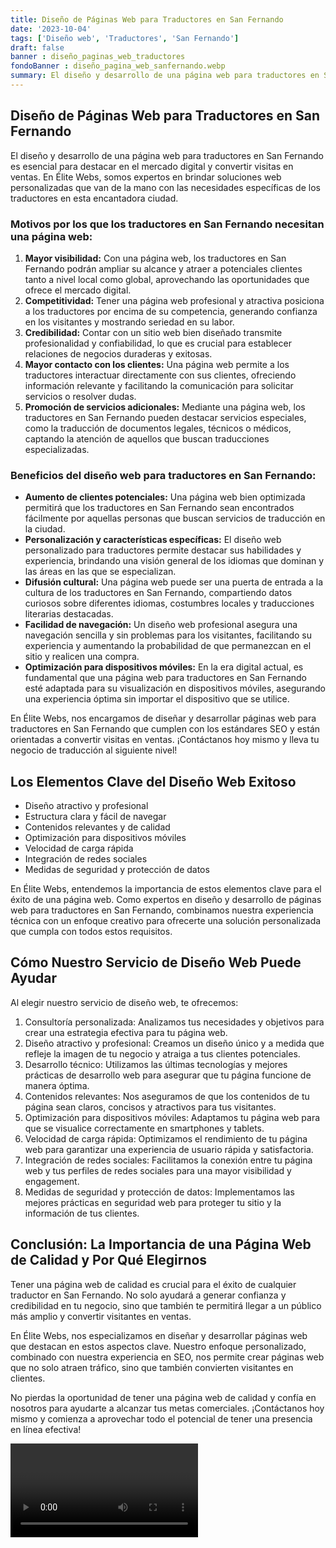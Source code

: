 ```yaml
---
title: Diseño de Páginas Web para Traductores en San Fernando
date: '2023-10-04'
tags: ['Diseño web', 'Traductores', 'San Fernando']
draft: false
banner : diseño_paginas_web_traductores
fondoBanner : diseño_pagina_web_sanfernando.webp
summary: El diseño y desarrollo de una página web para traductores en San Fernando es esencial para destacar en el mercado digital y convertir visitas en ventas. En Élite Webs, somos expertos en brindar soluciones web personalizadas que van de la mano con las necesidades específicas de los traductores en esta encantadora ciudad.
---
```


## Diseño de Páginas Web para Traductores en San Fernando

El diseño y desarrollo de una página web para traductores en San Fernando es esencial para destacar en el mercado digital y convertir visitas en ventas. En Élite Webs, somos expertos en brindar soluciones web personalizadas que van de la mano con las necesidades específicas de los traductores en esta encantadora ciudad.

### Motivos por los que los traductores en San Fernando necesitan una página web:

1. **Mayor visibilidad:** Con una página web, los traductores en San Fernando podrán ampliar su alcance y atraer a potenciales clientes tanto a nivel local como global, aprovechando las oportunidades que ofrece el mercado digital.
2. **Competitividad:** Tener una página web profesional y atractiva posiciona a los traductores por encima de su competencia, generando confianza en los visitantes y mostrando seriedad en su labor.
3. **Credibilidad:** Contar con un sitio web bien diseñado transmite profesionalidad y confiabilidad, lo que es crucial para establecer relaciones de negocios duraderas y exitosas.
4. **Mayor contacto con los clientes:** Una página web permite a los traductores interactuar directamente con sus clientes, ofreciendo información relevante y facilitando la comunicación para solicitar servicios o resolver dudas.
5. **Promoción de servicios adicionales:** Mediante una página web, los traductores en San Fernando pueden destacar servicios especiales, como la traducción de documentos legales, técnicos o médicos, captando la atención de aquellos que buscan traducciones especializadas.

### Beneficios del diseño web para traductores en San Fernando:

- **Aumento de clientes potenciales:** Una página web bien optimizada permitirá que los traductores en San Fernando sean encontrados fácilmente por aquellas personas que buscan servicios de traducción en la ciudad.
- **Personalización y características específicas:** El diseño web personalizado para traductores permite destacar sus habilidades y experiencia, brindando una visión general de los idiomas que dominan y las áreas en las que se especializan.
- **Difusión cultural:** Una página web puede ser una puerta de entrada a la cultura de los traductores en San Fernando, compartiendo datos curiosos sobre diferentes idiomas, costumbres locales y traducciones literarias destacadas.
- **Facilidad de navegación:** Un diseño web profesional asegura una navegación sencilla y sin problemas para los visitantes, facilitando su experiencia y aumentando la probabilidad de que permanezcan en el sitio y realicen una compra.
- **Optimización para dispositivos móviles:** En la era digital actual, es fundamental que una página web para traductores en San Fernando esté adaptada para su visualización en dispositivos móviles, asegurando una experiencia óptima sin importar el dispositivo que se utilice.

En Élite Webs, nos encargamos de diseñar y desarrollar páginas web para traductores en San Fernando que cumplen con los estándares SEO y están orientadas a convertir visitas en ventas. ¡Contáctanos hoy mismo y lleva tu negocio de traducción al siguiente nivel!

<GifSeo />

<Cta />

## Los Elementos Clave del Diseño Web Exitoso

- Diseño atractivo y profesional
- Estructura clara y fácil de navegar
- Contenidos relevantes y de calidad
- Optimización para dispositivos móviles
- Velocidad de carga rápida
- Integración de redes sociales
- Medidas de seguridad y protección de datos

En Élite Webs, entendemos la importancia de estos elementos clave para el éxito de una página web. Como expertos en diseño y desarrollo de páginas web para traductores en San Fernando, combinamos nuestra experiencia técnica con un enfoque creativo para ofrecerte una solución personalizada que cumpla con todos estos requisitos.

## Cómo Nuestro Servicio de Diseño Web Puede Ayudar

Al elegir nuestro servicio de diseño web, te ofrecemos:

1. Consultoría personalizada: Analizamos tus necesidades y objetivos para crear una estrategia efectiva para tu página web.
2. Diseño atractivo y profesional: Creamos un diseño único y a medida que refleje la imagen de tu negocio y atraiga a tus clientes potenciales.
3. Desarrollo técnico: Utilizamos las últimas tecnologías y mejores prácticas de desarrollo web para asegurar que tu página funcione de manera óptima.
4. Contenidos relevantes: Nos aseguramos de que los contenidos de tu página sean claros, concisos y atractivos para tus visitantes.
5. Optimización para dispositivos móviles: Adaptamos tu página web para que se visualice correctamente en smartphones y tablets.
6. Velocidad de carga rápida: Optimizamos el rendimiento de tu página web para garantizar una experiencia de usuario rápida y satisfactoria.
7. Integración de redes sociales: Facilitamos la conexión entre tu página web y tus perfiles de redes sociales para una mayor visibilidad y engagement.
8. Medidas de seguridad y protección de datos: Implementamos las mejores prácticas en seguridad web para proteger tu sitio y la información de tus clientes.

## Conclusión: La Importancia de una Página Web de Calidad y Por Qué Elegirnos

Tener una página web de calidad es crucial para el éxito de cualquier traductor en San Fernando. No solo ayudará a generar confianza y credibilidad en tu negocio, sino que también te permitirá llegar a un público más amplio y convertir visitantes en ventas.

En Élite Webs, nos especializamos en diseñar y desarrollar páginas web que destacan en estos aspectos clave. Nuestro enfoque personalizado, combinado con nuestra experiencia en SEO, nos permite crear páginas web que no solo atraen tráfico, sino que también convierten visitantes en clientes.

No pierdas la oportunidad de tener una página web de calidad y confía en nosotros para ayudarte a alcanzar tus metas comerciales. ¡Contáctanos hoy mismo y comienza a aprovechar todo el potencial de tener una presencia en línea efectiva!

<Video />

<CtaBot job='Traductores' city='San Fernando'/>

<Gmaps query='San Fernando+españa+maps' />